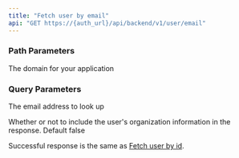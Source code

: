 ```yaml
---
title: "Fetch user by email"
api: "GET https://{auth_url}/api/backend/v1/user/email"
---
```


### Path Parameters

<ParamField path="auth_url" type="string" required>
  The domain for your application
</ParamField>

### Query Parameters

<ParamField query="email">The email address to look up</ParamField>

<ParamField query="include_orgs" default="false">
  Whether or not to include the user's organization information in the response.
  Default false
</ParamField>

Successful response is the same as
[Fetch user by id](/reference/backend-integration/api/fetch-id).
